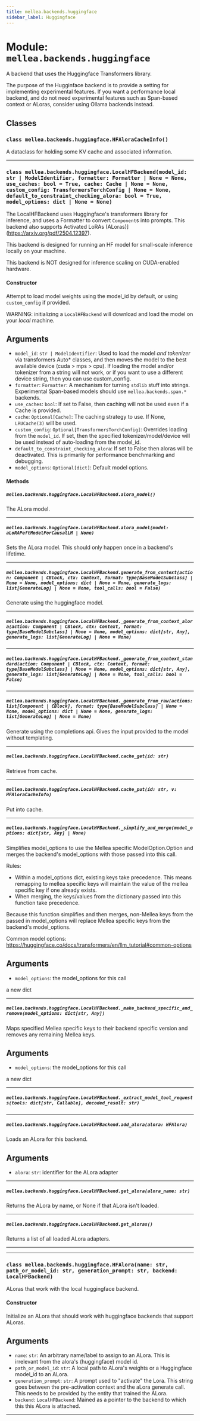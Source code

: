 ```yaml
---
title: mellea.backends.huggingface
sidebar_label: Huggingface
---
```


# Module: `mellea.backends.huggingface`

A backend that uses the Huggingface Transformers library.

The purpose of the Hugginface backend is to provide a setting for implementing experimental features. If you want a performance local backend, and do not need experimental features such as Span-based context or ALoras, consider using Ollama backends instead.

## Classes

### `class mellea.backends.huggingface.HFAloraCacheInfo()`

A dataclass for holding some KV cache and associated information.

---

### `class mellea.backends.huggingface.LocalHFBackend(model_id: str | ModelIdentifier, formatter: Formatter | None = None, use_caches: bool = True, cache: Cache | None = None, custom_config: TransformersTorchConfig | None = None, default_to_constraint_checking_alora: bool = True, model_options: dict | None = None)`

The LocalHFBackend uses Huggingface's transformers library for inference, and uses a Formatter to convert `Component`s into prompts. This backend also supports Activated LoRAs (ALoras)](https://arxiv.org/pdf/2504.12397).

This backend is designed for running an HF model for small-scale inference locally on your machine.

This backend is NOT designed for inference scaling on CUDA-enabled hardware.

#### Constructor

Attempt to load model weights using the model_id by default, or using `custom_config` if provided.

WARNING: initializing a `LocalHFBackend` will download and load the model on your *local* machine.


## Arguments

* `model_id`: `str | ModelIdentifier`: Used to load the model *and tokenizer* via transformers Auto* classes, and then moves the model to the best available device (cuda > mps > cpu). If loading the model and/or tokenizer from a string will not work, or if you want to use a different device string, then you can use custom_config.
* `formatter`: `Formatter`: A mechanism for turning `stdlib` stuff into strings. Experimental Span-based models should use `mellea.backends.span.*` backends.
* `use_caches`: `bool`: If set to False, then caching will not be used even if a Cache is provided.
* `cache`: `Optional[Cache]`: The caching strategy to use. If None, `LRUCache(3)` will be used.
* `custom_config`: `Optional[TransformersTorchConfig]`: Overrides loading from the `model_id`. If set, then the specified tokenizer/model/device will be used instead of auto-loading from the model_id.
* `default_to_constraint_checking_alora`: If set to False then aloras will be deactivated. This is primarily for performance benchmarking and debugging.
* `model_options`: `Optional[dict]`: Default model options.

#### Methods

##### `mellea.backends.huggingface.LocalHFBackend.alora_model()`

The ALora model.

-----

##### `mellea.backends.huggingface.LocalHFBackend.alora_model(model: aLoRAPeftModelForCausalLM | None)`

Sets the ALora model. This should only happen once in a backend's lifetime.

-----

##### `mellea.backends.huggingface.LocalHFBackend.generate_from_context(action: Component | CBlock, ctx: Context, format: type[BaseModelSubclass] | None = None, model_options: dict | None = None, generate_logs: list[GenerateLog] | None = None, tool_calls: bool = False)`

Generate using the huggingface model.

-----

##### `mellea.backends.huggingface.LocalHFBackend._generate_from_context_alora(action: Component | CBlock, ctx: Context, format: type[BaseModelSubclass] | None = None, model_options: dict[str, Any], generate_logs: list[GenerateLog] | None = None)`

-----

##### `mellea.backends.huggingface.LocalHFBackend._generate_from_context_standard(action: Component | CBlock, ctx: Context, format: type[BaseModelSubclass] | None = None, model_options: dict[str, Any], generate_logs: list[GenerateLog] | None = None, tool_calls: bool = False)`

-----

##### `mellea.backends.huggingface.LocalHFBackend._generate_from_raw(actions: list[Component | CBlock], format: type[BaseModelSubclass] | None = None, model_options: dict | None = None, generate_logs: list[GenerateLog] | None = None)`

Generate using the completions api. Gives the input provided to the model without templating.

-----

##### `mellea.backends.huggingface.LocalHFBackend.cache_get(id: str)`

Retrieve from cache.

-----

##### `mellea.backends.huggingface.LocalHFBackend.cache_put(id: str, v: HFAloraCacheInfo)`

Put into cache.

-----

##### `mellea.backends.huggingface.LocalHFBackend._simplify_and_merge(model_options: dict[str, Any] | None)`

Simplifies model_options to use the Mellea specific ModelOption.Option and merges the backend's model_options with those passed into this call.

Rules:
- Within a model_options dict, existing keys take precedence. This means remapping to mellea specific keys will maintain the value of the mellea specific key if one already exists.
- When merging, the keys/values from the dictionary passed into this function take precedence.

Because this function simplifies and then merges, non-Mellea keys from the passed in model_options will replace
Mellea specific keys from the backend's model_options.

Common model options: https://huggingface.co/docs/transformers/en/llm_tutorial#common-options


## Arguments

* `model_options`: the model_options for this call

a new dict

-----

##### `mellea.backends.huggingface.LocalHFBackend._make_backend_specific_and_remove(model_options: dict[str, Any])`

Maps specified Mellea specific keys to their backend specific version and removes any remaining Mellea keys.


## Arguments

* `model_options`: the model_options for this call

a new dict

-----

##### `mellea.backends.huggingface.LocalHFBackend._extract_model_tool_requests(tools: dict[str, Callable], decoded_result: str)`

-----

##### `mellea.backends.huggingface.LocalHFBackend.add_alora(alora: HFAlora)`

Loads an ALora for this backend.


## Arguments

* `alora`: `str`: identifier for the ALora adapter

-----

##### `mellea.backends.huggingface.LocalHFBackend.get_alora(alora_name: str)`

Returns the ALora by name, or None if that ALora isn't loaded.

-----

##### `mellea.backends.huggingface.LocalHFBackend.get_aloras()`

Returns a list of all loaded ALora adapters.

-----

---

### `class mellea.backends.huggingface.HFAlora(name: str, path_or_model_id: str, generation_prompt: str, backend: LocalHFBackend)`

ALoras that work with the local huggingface backend.

#### Constructor

Initialize an ALora that should work with huggingface backends that support ALoras.


## Arguments

* `name`: `str`: An arbitrary name/label to assign to an ALora. This is irrelevant from the alora's (huggingface) model id.
* `path_or_model_id`: `str`: A local path to ALora's weights or a Huggingface model_id to an ALora.
* `generation_prompt`: `str`: A prompt used to "activate" the Lora. This string goes between the pre-activation context and the aLora generate call. This needs to be provided by the entity that trained the ALora.
* `backend`: `LocalHFBackend`: Mained as a pointer to the backend to which this this ALora is attached.

---
